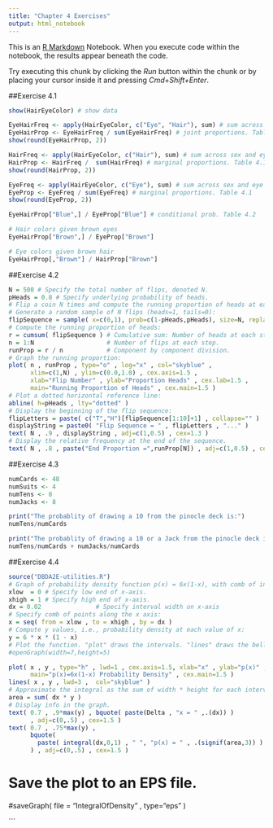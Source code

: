 ```yaml
---
title: "Chapter 4 Exercises"
output: html_notebook
---
```


This is an [R Markdown](http://rmarkdown.rstudio.com) Notebook. When you execute code within the notebook, the results appear beneath the code. 

Try executing this chunk by clicking the *Run* button within the chunk or by placing your cursor inside it and pressing *Cmd+Shift+Enter*. 

##Exercise 4.1

```r
show(HairEyeColor) # show data
```
```r
EyeHairFreq <- apply(HairEyeColor, c("Eye", "Hair"), sum) # sum across sex
EyeHairProp <- EyeHairFreq / sum(EyeHairFreq) # joint proportions. Table 4.1
show(round(EyeHairProp, 2))
```

```r
HairFreq <- apply(HairEyeColor, c("Hair"), sum) # sum across sex and eye
HairProp <- HairFreq /  sum(HairFreq) # marginal proportions. Table 4.1
show(round(HairProp, 2))
```

```r
EyeFreq <- apply(HairEyeColor, c("Eye"), sum) # sum across sex and eye
EyeProp <- EyeFreq / sum(EyeFreq) # marginal proportions. Table 4.1
show(round(EyeProp, 2))
```

```r
EyeHairProp["Blue",] / EyeProp["Blue"] # conditional prob. Table 4.2
```

```r
# Hair colors given brown eyes
EyeHairProp["Brown",] / EyeProp["Brown"]
```

```r
# Eye colors given brown hair
EyeHairProp[,"Brown"] / HairProp["Brown"]
```

##Exercise 4.2
```r
N = 500 # Specify the total number of flips, denoted N.
pHeads = 0.8 # Specify underlying probability of heads.
# Flip a coin N times and compute the running proportion of heads at each flip.
# Generate a random sample of N flips (heads=1, tails=0):
flipSequence = sample( x=c(0,1), prob=c(1-pHeads,pHeads), size=N, replace=TRUE )
# Compute the running proportion of heads:
r = cumsum( flipSequence ) # Cumulative sum: Number of heads at each step.
n = 1:N                    # Number of flips at each step.
runProp = r / n            # Component by component division.
# Graph the running proportion:
plot( n , runProp , type="o" , log="x" , col="skyblue" ,
      xlim=c(1,N) , ylim=c(0.0,1.0) , cex.axis=1.5 ,
      xlab="Flip Number" , ylab="Proportion Heads" , cex.lab=1.5 ,
      main="Running Proportion of Heads" , cex.main=1.5 )
# Plot a dotted horizontal reference line:
abline( h=pHeads , lty="dotted" )
# Display the beginning of the flip sequence:
flipLetters = paste( c("T","H")[flipSequence[1:10]+1] , collapse="" )
displayString = paste0( "Flip Sequence = " , flipLetters , "..." )
text( N , .9 , displayString , adj=c(1,0.5) , cex=1.3 )
# Display the relative frequency at the end of the sequence.
text( N , .8 , paste("End Proportion =",runProp[N]) , adj=c(1,0.5) , cex=1.3 )

```

##Exercise 4.3

```r
numCards <- 48
numSuits <- 4
numTens <- 8
numJacks <- 8

print("The probablity of drawing a 10 from the pinocle deck is:")
numTens/numCards
```

```r
print("The probablity of drawing a 10 or a Jack from the pinocle deck is:")
numTens/numCards + numJacks/numCards
```


##Exercise 4.4
```r
source("DBDA2E-utilities.R")
# Graph of probability density function p(x) = 6x(1-x), with comb of intervals.
xlow  = 0 # Specify low end of x-axis.
xhigh = 1 # Specify high end of x-axis.
dx = 0.02               # Specify interval width on x-axis
# Specify comb of points along the x axis:
x = seq( from = xlow , to = xhigh , by = dx )
# Compute y values, i.e., probability density at each value of x:
y = 6 * x * (1 - x)
# Plot the function. "plot" draws the intervals. "lines" draws the bell curve.
#openGraph(width=7,height=5)
```
```r
plot( x , y , type="h" , lwd=1 , cex.axis=1.5, xlab="x" , ylab="p(x)" , cex.lab=1.5, 
      main="p(x)=6x(1-x) Probability Density" , cex.main=1.5 )
lines( x , y , lwd=3 ,  col="skyblue" )
# Approximate the integral as the sum of width * height for each interval.
area = sum( dx * y )
# Display info in the graph.
text( 0.7 , .9*max(y) , bquote( paste(Delta , "x = " ,.(dx)) )
      , adj=c(0,.5) , cex=1.5 )
text( 0.7 , .75*max(y) ,
      bquote(
        paste( integral(dx,0,1) , " ", "p(x) = " , .(signif(area,3)) )
      ) , adj=c(0,.5) , cex=1.5 )
```
# Save the plot to an EPS file.
#saveGraph( file = "IntegralOfDensity" , type="eps" )

```




